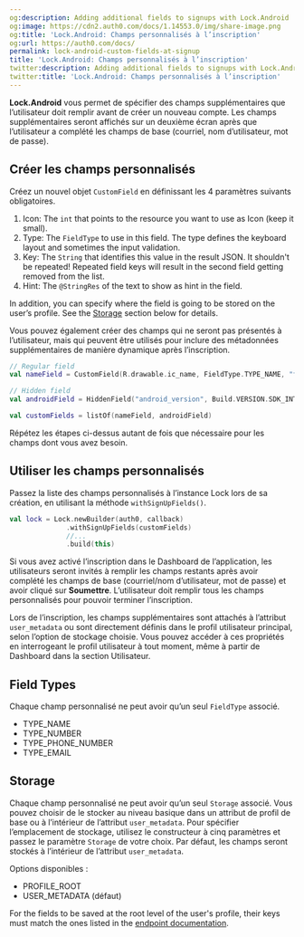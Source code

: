 ```yaml
---
og:description: Adding additional fields to signups with Lock.Android
og:image: https://cdn2.auth0.com/docs/1.14553.0/img/share-image.png
og:title: 'Lock.Android: Champs personnalisés à l’inscription'
og:url: https://auth0.com/docs/
permalink: lock-android-custom-fields-at-signup
title: 'Lock.Android: Champs personnalisés à l’inscription'
twitter:description: Adding additional fields to signups with Lock.Android
twitter:title: 'Lock.Android: Champs personnalisés à l’inscription'
---
```


**Lock.Android** vous permet de spécifier des champs supplémentaires que l’utilisateur doit remplir avant de créer un nouveau compte. Les champs supplémentaires seront affichés sur un deuxième écran après que l’utilisateur a complété les champs de base (courriel, nom d’utilisateur, mot de passe).

## Créer les champs personnalisés

Créez un nouvel objet `CustomField` en définissant les 4 paramètres suivants obligatoires.

1. Icon: The `int` that points to the resource you want to use as Icon (keep it small).
2. Type: The `FieldType` to use in this field. The type defines the keyboard layout and sometimes the input validation.
3. Key: The `String` that identifies this value in the result JSON. It shouldn't be repeated! Repeated field keys will result in the second field getting removed from the list.
4. Hint: The `@StringRes` of the text to show as hint in the field.

In addition, you can specify where the field is going to be stored on the user’s profile. See the [Storage](#storage) section below for details.

Vous pouvez également créer des champs qui ne seront pas présentés à l’utilisateur, mais qui peuvent être utilisés pour inclure des métadonnées supplémentaires de manière dynamique après l’inscription.

```kotlin lines
// Regular field
val nameField = CustomField(R.drawable.ic_name, FieldType.TYPE_NAME, "first_name", R.string.hint_first_name, CustomField.Storage.PROFILE_ROOT)

// Hidden field
val androidField = HiddenField("android_version", Build.VERSION.SDK_INT.toString(), Storage.USER_METADATA)

val customFields = listOf(nameField, androidField)
```






Répétez les étapes ci-dessus autant de fois que nécessaire pour les champs dont vous avez besoin.

## Utiliser les champs personnalisés

Passez la liste des champs personnalisés à l’instance Lock lors de sa création, en utilisant la méthode `withSignUpFields()`.

```kotlin lines
val lock = Lock.newBuilder(auth0, callback)
              .withSignUpFields(customFields)
              //...
              .build(this)
```






Si vous avez activé l’inscription dans le Dashboard de l’application, les utilisateurs seront invités à remplir les champs restants après avoir complété les champs de base (courriel/nom d’utilisateur, mot de passe) et avoir cliqué sur **Soumettre**. L’utilisateur doit remplir tous les champs personnalisés pour pouvoir terminer l’inscription.

Lors de l’inscription, les champs supplémentaires sont attachés à l’attribut `user_metadata` ou sont directement définis dans le profil utilisateur principal, selon l’option de stockage choisie. Vous pouvez accéder à ces propriétés en interrogeant le profil utilisateur à tout moment, même à partir de Dashboard dans la section Utilisateur.

## Field Types

Chaque champ personnalisé ne peut avoir qu’un seul `FieldType` associé.

* TYPE_NAME
* TYPE_NUMBER
* TYPE_PHONE_NUMBER
* TYPE_EMAIL

## Storage

Chaque champ personnalisé ne peut avoir qu’un seul `Storage` associé. Vous pouvez choisir de le stocker au niveau basique dans un attribut de profil de base ou à l’intérieur de l’attribut `user_metadata`.  Pour spécifier l’emplacement de stockage, utilisez le constructeur à cinq paramètres et passez le paramètre `Storage` de votre choix. Par défaut, les champs seront stockés à l’intérieur de l’attribut `user_metadata`.

Options disponibles :

* PROFILE_ROOT
* USER_METADATA (défaut)

For the fields to be saved at the root level of the user's profile, their keys must match the ones listed in the [endpoint documentation](https://auth0.com/docs/api/authentication#signup).